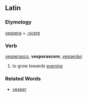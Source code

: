 ==Latin==
===Etymology===
[[vespera]] + [[-scere]]
===Verb===
[[vesperasco]], '''vesperascere''', [[vesperavi|vesperāvi]]

#to grow towards [[evening]]
===Related Words===
*[[vesper]]